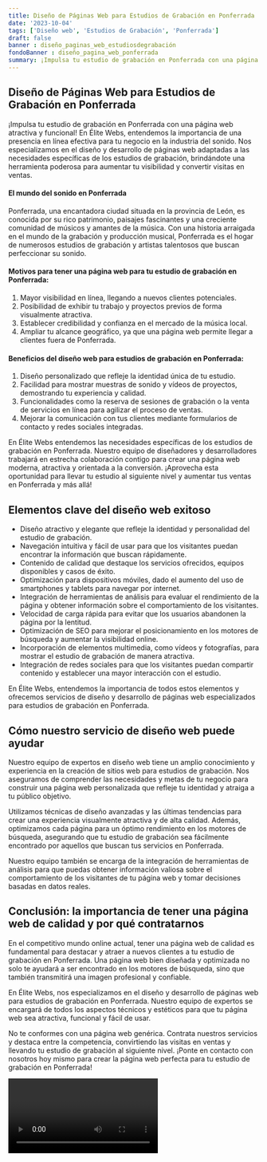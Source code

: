```yaml
---
title: Diseño de Páginas Web para Estudios de Grabación en Ponferrada
date: '2023-10-04'
tags: ['Diseño web', 'Estudios de Grabación', 'Ponferrada']
draft: false
banner : diseño_paginas_web_estudiosdegrabación
fondoBanner : diseño_pagina_web_ponferrada
summary: ¡Impulsa tu estudio de grabación en Ponferrada con una página web atractiva y funcional! En Élite Webs, entendemos la importancia de una presencia en línea efectiva para tu negocio en la industria del sonido. Nos especializamos en el diseño y desarrollo de páginas web adaptadas a las necesidades específicas de los estudios de grabación, brindándote una herramienta poderosa para aumentar tu visibilidad y convertir visitas en ventas.
---
```


## Diseño de Páginas Web para Estudios de Grabación en Ponferrada

¡Impulsa tu estudio de grabación en Ponferrada con una página web atractiva y funcional! En Élite Webs, entendemos la importancia de una presencia en línea efectiva para tu negocio en la industria del sonido. Nos especializamos en el diseño y desarrollo de páginas web adaptadas a las necesidades específicas de los estudios de grabación, brindándote una herramienta poderosa para aumentar tu visibilidad y convertir visitas en ventas.

#### El mundo del sonido en Ponferrada 

Ponferrada, una encantadora ciudad situada en la provincia de León, es conocida por su rico patrimonio, paisajes fascinantes y una creciente comunidad de músicos y amantes de la música. Con una historia arraigada en el mundo de la grabación y producción musical, Ponferrada es el hogar de numerosos estudios de grabación y artistas talentosos que buscan perfeccionar su sonido.

#### Motivos para tener una página web para tu estudio de grabación en Ponferrada:
1. Mayor visibilidad en línea, llegando a nuevos clientes potenciales.
2. Posibilidad de exhibir tu trabajo y proyectos previos de forma visualmente atractiva.
3. Establecer credibilidad y confianza en el mercado de la música local.
4. Ampliar tu alcance geográfico, ya que una página web permite llegar a clientes fuera de Ponferrada.

#### Beneficios del diseño web para estudios de grabación en Ponferrada:
1. Diseño personalizado que refleje la identidad única de tu estudio.
2. Facilidad para mostrar muestras de sonido y vídeos de proyectos, demostrando tu experiencia y calidad.
3. Funcionalidades como la reserva de sesiones de grabación o la venta de servicios en línea para agilizar el proceso de ventas.
4. Mejorar la comunicación con tus clientes mediante formularios de contacto y redes sociales integradas.

En Élite Webs entendemos las necesidades específicas de los estudios de grabación en Ponferrada. Nuestro equipo de diseñadores y desarrolladores trabajará en estrecha colaboración contigo para crear una página web moderna, atractiva y orientada a la conversión. ¡Aprovecha esta oportunidad para llevar tu estudio al siguiente nivel y aumentar tus ventas en Ponferrada y más allá!

<GifSeo />

<Cta />

## Elementos clave del diseño web exitoso

- Diseño atractivo y elegante que refleje la identidad y personalidad del estudio de grabación.
- Navegación intuitiva y fácil de usar para que los visitantes puedan encontrar la información que buscan rápidamente.
- Contenido de calidad que destaque los servicios ofrecidos, equipos disponibles y casos de éxito.
- Optimización para dispositivos móviles, dado el aumento del uso de smartphones y tablets para navegar por internet.
- Integración de herramientas de análisis para evaluar el rendimiento de la página y obtener información sobre el comportamiento de los visitantes.
- Velocidad de carga rápida para evitar que los usuarios abandonen la página por la lentitud.
- Optimización de SEO para mejorar el posicionamiento en los motores de búsqueda y aumentar la visibilidad online.
- Incorporación de elementos multimedia, como vídeos y fotografías, para mostrar el estudio de grabación de manera atractiva.
- Integración de redes sociales para que los visitantes puedan compartir contenido y establecer una mayor interacción con el estudio.

En Élite Webs, entendemos la importancia de todos estos elementos y ofrecemos servicios de diseño y desarrollo de páginas web especializados para estudios de grabación en Ponferrada.

## Cómo nuestro servicio de diseño web puede ayudar

Nuestro equipo de expertos en diseño web tiene un amplio conocimiento y experiencia en la creación de sitios web para estudios de grabación. Nos aseguramos de comprender las necesidades y metas de tu negocio para construir una página web personalizada que refleje tu identidad y atraiga a tu público objetivo.

Utilizamos técnicas de diseño avanzadas y las últimas tendencias para crear una experiencia visualmente atractiva y de alta calidad. Además, optimizamos cada página para un óptimo rendimiento en los motores de búsqueda, asegurando que tu estudio de grabación sea fácilmente encontrado por aquellos que buscan tus servicios en Ponferrada.

Nuestro equipo también se encarga de la integración de herramientas de análisis para que puedas obtener información valiosa sobre el comportamiento de los visitantes de tu página web y tomar decisiones basadas en datos reales.

## Conclusión: la importancia de tener una página web de calidad y por qué contratarnos

En el competitivo mundo online actual, tener una página web de calidad es fundamental para destacar y atraer a nuevos clientes a tu estudio de grabación en Ponferrada. Una página web bien diseñada y optimizada no solo te ayudará a ser encontrado en los motores de búsqueda, sino que también transmitirá una imagen profesional y confiable.

En Élite Webs, nos especializamos en el diseño y desarrollo de páginas web para estudios de grabación en Ponferrada. Nuestro equipo de expertos se encargará de todos los aspectos técnicos y estéticos para que tu página web sea atractiva, funcional y fácil de usar.

No te conformes con una página web genérica. Contrata nuestros servicios y destaca entre la competencia, convirtiendo las visitas en ventas y llevando tu estudio de grabación al siguiente nivel. ¡Ponte en contacto con nosotros hoy mismo para crear la página web perfecta para tu estudio de grabación en Ponferrada!

<Video />

<CtaBot job='Estudios de Grabación' city='Ponferrada'/>

<Gmaps query='Ponferrada+españa+maps' />